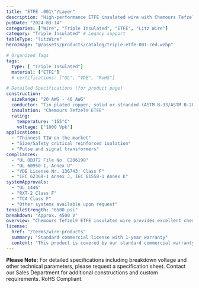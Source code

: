 ```yaml
---
title: "ETFE .001\"/Layer"
description: "High-performance ETFE insulated wire with Chemours Tefzel® ETFE insulation, engineered for high-frequency applications requiring superior insulation properties."
pubDate: "2024-03-14"
categories: ["Wire", "Triple Insulated", "ETFE", "Litz Wire"]
category: "Triple Insulated" # Legacy support
tableType: "litzWire"
heroImage: "@/assets/products/catalog/triple-etfe-001-red.webp"

# Organized Tags
tags:
  type: [ "Triple Insulated"]
  material: ["ETFE"]
  # certifications: ["UL", "VDE", "RoHS"]

# Detailed Specifications (for product page)
construction:
  sizeRange: "20 AWG - 40 AWG"
  conductor: "Tin plated copper, solid or stranded (ASTM B-33/ASTM B-286). Bare copper and other conductors available."
  insulation: "Chemours Tefzel® ETFE"
  rating:
    temperature: "155°C"
    voltage: ["1000 Vpk"]
applications:
  - "Thinnest TIW on the market"
  - "Size/Safety critical reinforced isolation"
  - "Pulse and signal transformers"
compliances:
  - "UL OBJT2 File No. E206198"
  - "UL 60950-1, Annex U"
  - "VDE License Nr. 136743: Class F"
  - "IEC 62368-1 Annex J, IEC 61558-1 Annex K"
systemApprovals:
  - "UL 1446"
  - "RXT-2 Class F"
  - "TCA Class F"
  - "Other systems available upon request"
tensileStrength: "6500 psi"
breakdown: "Approx. 4500 V"
overview: "Chemours Tefzel® ETFE insulated wire provides excellent chemical resistance, high temperature performance, and superior electrical properties. With a thin wall construction of .001\"/layer, it offers the thinnest TIW available on the market while maintaining high dielectric strength and mechanical durability."
license:
  href: "/terms/wire-products"
  summary: "Standard commercial license with 1-year warranty"
  content: "This product is covered by our standard commercial warranty for a period of one year from the date of purchase. The warranty covers manufacturing defects and material failures under normal use conditions. Custom modifications or applications outside the specified parameters may void the warranty."
---
```



<WireDataTable data={wireData} client:load  />

**Please Note:** For detailed specifications including breakdown voltage and other technical parameters, please request a specification sheet. Contact our Sales Department for additional constructions and custom requirements. RoHS Compliant. 